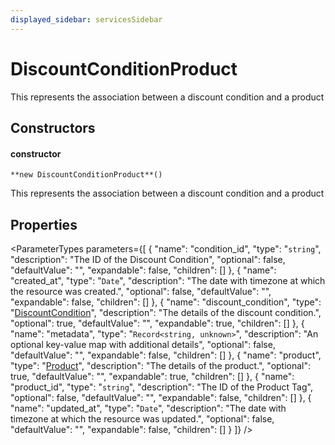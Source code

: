 ```yaml
---
displayed_sidebar: servicesSidebar
---
```



# DiscountConditionProduct

This represents the association between a discount condition and a product

## Constructors

#### constructor

`**new DiscountConditionProduct**()`

This represents the association between a discount condition and a product

## Properties

<ParameterTypes parameters={[
  {
    "name": "condition_id",
    "type": "`string`",
    "description": "The ID of the Discount Condition",
    "optional": false,
    "defaultValue": "",
    "expandable": false,
    "children": []
  },
  {
    "name": "created_at",
    "type": "`Date`",
    "description": "The date with timezone at which the resource was created.",
    "optional": false,
    "defaultValue": "",
    "expandable": false,
    "children": []
  },
  {
    "name": "discount_condition",
    "type": "[DiscountCondition](DiscountCondition.mdx)",
    "description": "The details of the discount condition.",
    "optional": true,
    "defaultValue": "",
    "expandable": true,
    "children": []
  },
  {
    "name": "metadata",
    "type": "`Record<string, unknown>`",
    "description": "An optional key-value map with additional details",
    "optional": false,
    "defaultValue": "",
    "expandable": false,
    "children": []
  },
  {
    "name": "product",
    "type": "[Product](Product.mdx)",
    "description": "The details of the product.",
    "optional": true,
    "defaultValue": "",
    "expandable": true,
    "children": []
  },
  {
    "name": "product_id",
    "type": "`string`",
    "description": "The ID of the Product Tag",
    "optional": false,
    "defaultValue": "",
    "expandable": false,
    "children": []
  },
  {
    "name": "updated_at",
    "type": "`Date`",
    "description": "The date with timezone at which the resource was updated.",
    "optional": false,
    "defaultValue": "",
    "expandable": false,
    "children": []
  }
]} />
